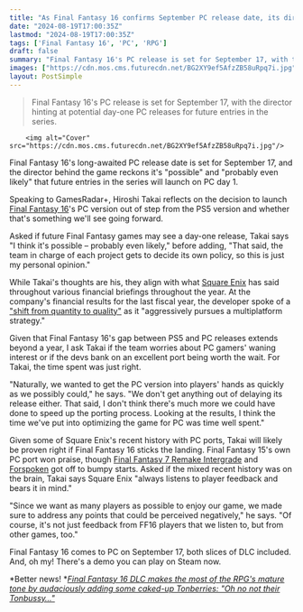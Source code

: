 ```yaml
---
title: "As Final Fantasy 16 confirms September PC release date, its director says it's 'possible, probably even likely' future Final Fantasy games launch day 1 on PC"
date: "2024-08-19T17:00:35Z"
lastmod: "2024-08-19T17:00:35Z"
tags: ['Final Fantasy 16', 'PC', 'RPG']
draft: false
summary: "Final Fantasy 16's PC release is set for September 17, with the director hinting at potential day-one PC releases for future entries in the series."
images: ["https://cdn.mos.cms.futurecdn.net/BG2XY9ef5AfzZB58uRpq7i.jpg"]
layout: PostSimple
---
```

> Final Fantasy 16's PC release is set for September 17, with the director hinting at potential day-one PC releases for future entries in the series.


        <img alt="Cover" src="https://cdn.mos.cms.futurecdn.net/BG2XY9ef5AfzZB58uRpq7i.jpg"/>
        
Final Fantasy 16's long-awaited PC release date is set for September 17, and the director behind the game reckons it's "possible" and "probably even likely" that future entries in the series will launch on PC day 1.

Speaking to GamesRadar+, Hiroshi Takai reflects on the decision to launch [Final Fantasy 16](https://www.gamesradar.com/final-fantasy-16-guide/)'s PC version out of step from the PS5 version and whether that's something we'll see going forward.

Asked if future Final Fantasy games may see a day-one release, Takai says "I think it's possible – probably even likely," before adding, "That said, the team in charge of each project gets to decide its own policy, so this is just my personal opinion."

While Takai's thoughts are his, they align with what [Square Enix](https://www.gamesradar.com/tag/square_enix/) has said throughout various financial briefings throughout the year. At the company's financial results for the last fiscal year, the developer spoke of a[ "shift from quantity to quality"](https://www.gamesradar.com/games/square-enix-to-shift-from-quantity-to-quality-as-it-aggressively-pursues-a-multiplatform-strategy-which-could-spell-the-end-of-playstation-first-final-fantasy-games/) as it "aggressively pursues a multiplatform strategy."

Given that Final Fantasy 16's gap between PS5 and PC releases extends beyond a year, I ask Takai if the team worries about PC gamers' waning interest or if the devs bank on an excellent port being worth the wait. For Takai, the time spent was just right.

"Naturally, we wanted to get the PC version into players' hands as quickly as we possibly could," he says. "We don't get anything out of delaying its release either. That said, I don't think there's much more we could have done to speed up the porting process. Looking at the results, I think the time we've put into optimizing the game for PC was time well spent."

Given some of Square Enix's recent history with PC ports, Takai will likely be proven right if Final Fantasy 16 sticks the landing. Final Fantasy 15's own PC port won praise, though [Final Fantasy 7 Remake Intergrade](https://www.pcgamer.com/final-fantasy-7-remakes-pc-port-is-a-major-disappointment/) and [Forspoken](https://www.eurogamer.net/digitalfoundry-2023-forspoken-pc-tech-review) got off to bumpy starts. Asked if the mixed recent history was on the brain, Takai says Square Enix "always listens to player feedback and bears it in mind."

"Since we want as many players as possible to enjoy our game, we made sure to address any points that could be perceived negatively," he says. "Of course, it's not just feedback from FF16 players that we listen to, but from other games, too."

Final Fantasy 16 comes to PC on September 17, both slices of DLC included. And, oh my! There's a demo you can play on Steam now.

*Better news! *[<em>Final Fantasy 16 DLC makes the most of the RPG's mature tone by audaciously adding some caked-up Tonberries: "Oh no not their Tonbussy…"</em>](https://www.gamesradar.com/games/action-rpg/final-fantasy-16-dlc-makes-the-most-of-the-rpgs-mature-tone-by-audaciously-adding-some-caked-up-tonberries-oh-no-not-their-tonbussy/)
        
